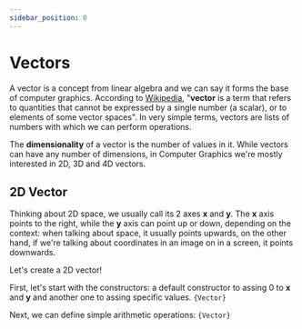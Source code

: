 ```yaml
---
sidebar_position: 0
---
```


# Vectors

A vector is a concept from linear algebra and we can say it forms the base of computer graphics. According to [Wikipedia](https://en.wikipedia.org/wiki/Vector_(mathematics_and_physics)), "**vector** is a term that refers to quantities that cannot be expressed by a single number (a scalar), or to elements of some vector spaces". In very simple terms, vectors are lists of numbers with which we can perform operations.

The **dimensionality** of a vector is the number of values in it. While vectors can have any number of dimensions, in Computer Graphics we're mostly interested in 2D, 3D and 4D vectors.

## 2D Vector
Thinking about 2D space, we usually call its 2 axes **x** and **y**. The **x** axis points to the right, while the **y** axis can point up or down, depending on the context: when talking about space, it usually points upwards, on the other hand, if we're talking about coordinates in an image on in a  screen, it points downwards.

Let's create a 2D vector!

First, let's start with the constructors: a default constructor to assing 0 to **x** and **y** and another one to assing specific values.
<Code startMarker="start-constructors" endMarker="end-constructors" sourcePath="tab/graphics/math/vector.ixx">{Vector}</Code>

Next, we can define simple arithmetic operations:
<Code startMarker="start-basic-ops" endMarker="end-basic-ops" sourcePath="tab/graphics/math/vector.ixx">{Vector}</Code>

